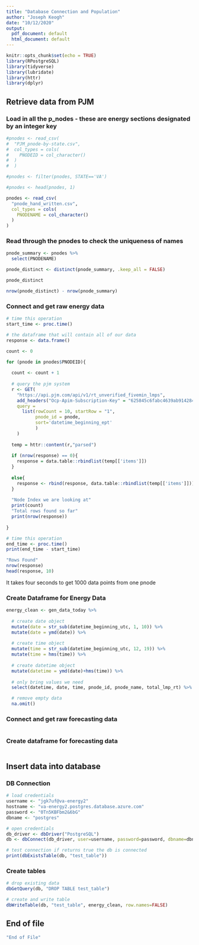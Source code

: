 ```yaml
---
title: "Database Connection and Population"
author: "Joseph Keogh"
date: "10/12/2020"
output:
  pdf_document: default
  html_document: default
---
```


```r
knitr::opts_chunk$set(echo = TRUE)
library(RPostgreSQL)
library(tidyverse)
library(lubridate)
library(httr)
library(dplyr)
```

## Retrieve data from PJM

### Load in all the p_nodes - these are energy sections designated by an integer key
```r
#pnodes <- read_csv(
#  "PJM_pnode-by-state.csv",
#  col_types = cols(
#    PNODEID = col_character()
#  )
#  )

#pnodes <- filter(pnodes, STATE=='VA')

#pnodes <- head(pnodes, 1)

pnodes <- read_csv(
  "pnode_hand_written.csv",
  col_types = cols(
    PNODENAME = col_character()
  )
)
```


### Read through the pnodes to check the uniqueness of names
```r
pnode_summary <- pnodes %>%
  select(PNODENAME)

pnode_distinct <- distinct(pnode_summary, .keep_all = FALSE)

pnode_distinct

nrow(pnode_distinct) - nrow(pnode_summary)
```


### Connect and get raw energy data
```r

# time this operation
start_time <- proc.time()

# the dataframe that will contain all of our data
response <- data.frame()

count <- 0

for (pnode in pnodes$PNODEID){
  
  count <- count + 1
  
  # query the pjm system
  r <- GET(
    "https://api.pjm.com/api/v1/rt_unverified_fivemin_lmps", 
    add_headers("Ocp-Apim-Subscription-Key" = "625845c6fabc4639ab91428486d8d2e2"),
    query = 
      list(rowCount = 10, startRow = "1", 
           pnode_id = pnode, 
           sort='datetime_beginning_ept'
           )
    )
  
  temp = httr::content(r,"parsed")
  
  if (nrow(response) == 0){
    response = data.table::rbindlist(temp[['items']])
  }
  
  else{
    response <- rbind(response, data.table::rbindlist(temp[['items']]))
  }
  
  "Node Index we are looking at"
  print(count)
  "Total rows found so far"
  print(nrow(response))
  
}

# time this operation
end_time <- proc.time()
print(end_time - start_time)

"Rows Found"
nrow(response)
head(response, 10)

```

It takes four seconds to get 1000 data points from one pnode

### Create Dataframe for Energy Data
```r

energy_clean <- gen_data_today %>%
  
  # create date object
  mutate(date = str_sub(datetime_beginning_utc, 1, 10)) %>%
  mutate(date = ymd(date)) %>%
  
  # create time object
  mutate(time = str_sub(datetime_beginning_utc, 12, 19)) %>%
  mutate(time = hms(time)) %>%
  
  # create datetime object
  mutate(datetime = ymd(date)+hms(time)) %>%
  
  # only bring values we need
  select(datetime, date, time, pnode_id, pnode_name, total_lmp_rt) %>%

  # remove empty data
  na.omit()

```

### Connect and get raw forecasting data
```r

```

### Create dataframe for forecasting data
```r

```


## Insert data into database

### DB Connection
```r
# load credentials
username <- "jgk7uf@va-energy2"
hostname <- "va-energy2.postgres.database.azure.com"
password <- "0Tn5KBFbm2&6bG"
dbname <- "postgres"

# open credentials
db_driver <- dbDriver("PostgreSQL")
db <- dbConnect(db_driver, user=username, password=password, dbname=dbname, host=hostname)

# test connection if returns true the db is connected
print(dbExistsTable(db, "test_table"))
```

### Create tables
```r

# drop existing data
dbGetQuery(db, "DROP TABLE test_table")

# create and write table
dbWriteTable(db, "test_table", energy_clean, row.names=FALSE)

```

## End of file
```r
"End of File"
```




























